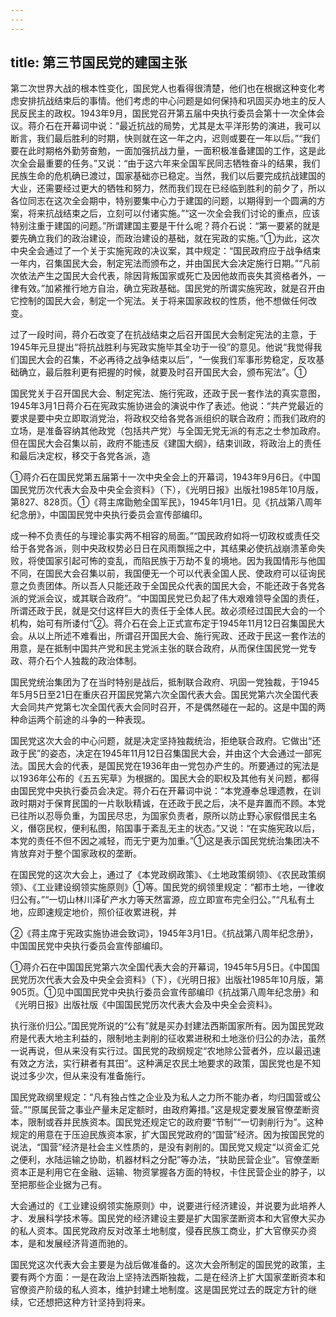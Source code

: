 ```yaml
---
---
---
```

title: 第三节国民党的建国主张
---



第二次世界大战的根本性变化，国民党人也看得很清楚，他们也在根据这种变化考虑安排抗战结束后的事情。他们考虑的中心问题是如何保持和巩固买办地主的反人民反民主的政权。1943年9月，国民党召开第五届中央执行委员会第十一次全体会议。蒋介石在开幕词中说：“最近抗战的局势，尤其是太平洋形势的演进，我可以断言，我们最后胜利的时期，快则就在这一年之内，迟则或要在一年以后。”“我们要在此时期格外勤劳奋勉，一面加强抗战力量，一面积极准备建国的工作，这是此次全会最重要的任务。”又说：“由于这六年来全国军民同志牺牲奋斗的结果，我们民族生命的危机确已渡过，国家基础亦已稳定。当然，我们以后要完成抗战建国的大业，还需要经过更大的牺牲和努力，然而我们现在已经临到胜利的前夕了，所以各位同志在这次全会期中，特别要集中心力于建国的问题，以期得到一个圆满的方案，将来抗战结束之后，立刻可以付诸实施。”“这一次全会我们讨论的重点，应该特别注重于建国的问题。”所谓建国主要是干什么呢？蒋介石说：“第一要紧的就是要先确立我们的政治建设，而政治建设的基础，就在宪政的实施。”①为此，这次中央全会通过了一个关于实施宪政的决议案，其中规定：“国民政府应于战争结束一年内，召集国民大会，制定宪法而颁布之，并由国民大会决定施行日期。”“凡前次依法产生之国民大会代表，除因背叛国家或死亡及因他故而丧失其资格者外，一律有效。”加紧推行地方自治，确立宪政基础。国民党的所谓实施宪政，就是召开由它控制的国民大会，制定一个宪法。关于将来国家政权的性质，他不想做任何改变。

过了一段时间，蒋介石改变了在抗战结束之后召开国民大会制定宪法的主意，于1945年元旦提出“将抗战胜利与宪政实施毕其全功于一役”的意见。他说“我觉得我们国民大会的召集，不必再待之战争结束以后”，“一俟我们军事形势稳定，反攻基础确立，最后胜利更有把握的时候，就要及时召开国民大会，颁布宪法”。①

国民党关于召开国民大会、制定宪法、施行宪政，还政于民一套作法的真实意图，1945年3月1日蒋介石在宪政实施协进会的演说中作了表述。他说：“共产党最近的要求是要中央立即取消党治，将政权交给各党各派组织的联合政府；而我们政府的立场，是准备容纳其他政党（包括共产党）与全国无党无派的有志之士参加政府。但在国民大会召集以前，政府不能违反《建国大纲》，结束训政，将政治上的责任和最后决定权，移交于各党各派，造

①蒋介石在国民党第五届第十一次中央全会上的开幕词，1943年9月6日。《中国国民党历次代表大会及中央全会资料》（下），《光明日报》出版社1985年10月版，第827、828页。①《蒋主席勖勉全国军民》，1945年1月1日。见《抗战第八周年纪念册》，中国国民党中央执行委员会宣传部编印。

成一种不负责任的与理论事实两不相容的局面。”“国民政府如将一切政权或责任交给于各党各派，则中央政权势必日日在风雨飘摇之中，其结果必使抗战崩溃革命失败，将使国家引起可怖的变乱，而陷民族于万劫不复的境地。因为我国情形与他国不同，在国民大会召集以前，我国便无一个可以代表全国人民、使政府可以征询民意之负责团体。所以吾人只能还政于全国民众代表的国民大会，不能还政于各党各派的党派会议，或其联合政府”。“中国国民党已负起了伟大艰难领导全国的责任，所谓还政于民，就是交付这样巨大的责任于全体人民。故必须经过国民大会的一个机构，始可有所诿付”②。蒋介石在会上正式宣布定于1945年11月12日召集国民大会。从以上所述不难看出，所谓召开国民大会、施行宪政、还政于民这一套作法的用意，是在抵制中国共产党和民主党派主张的联合政府，从而保住国民党一党专政、蒋介石个人独裁的政治体制。

国民党统治集团为了在当时特别是战后，抵制联合政府、巩固一党独裁，于1945年5月5日至21日在重庆召开国民党第六次全国代表大会。国民党第六次全国代表大会同共产党第七次全国代表大会同时召开，不是偶然碰在一起的。这是中国的两种命运两个前途的斗争的一种表现。

国民党这次大会的中心问题，就是决定坚持独裁统治，拒绝联合政府。它做出“还政于民”的姿态，决定在1945年11月12日召集国民大会，并由这个大会通过一部宪法。国民大会的代表，是国民党在1936年由一党包办产生的。所要通过的宪法是以1936年公布的《五五宪草》为根据的。国民大会的职权及其他有关问题，都得由国民党中央执行委员会决定。蒋介石在开幕词中说：“本党遵奉总理遗教，在训政时期对于保育民国的一片耿耿精诚，在还政于民之后，决不是弃置而不顾。本党已往所以忍辱负重，为国民尽忠，为国家负责者，原所以防止野心家假借民主名义，僭窃民权，便利私图，陷国事于紊乱无主的状态。”又说：“在实施宪政以后，本党的责任不但不因之减轻，而无宁更为加重。”①这是表示国民党统治集团决不肯放弃对于整个国家政权的垄断。

在国民党的这次大会上，通过了《本党政纲政策》、《土地政策纲领》、《农民政策纲领》、《工业建设纲领实施原则》①等。国民党的纲领里规定：“都市土地，一律收归公有。”“一切山林川泽矿产水力等天然富源，应立即宣布完全归公。”“凡私有土地，应即速规定地价，照价征收累进税，并

②《蒋主席于宪政实施协进会致词》，1945年3月1日。《抗战第八周年纪念册》，中国国民党中央执行委员会宣传部编印。

①蒋介石在中国国民党第六次全国代表大会的开幕词，1945年5月5日。《中国国民党历次代表大会及中央全会资料》（下），《光明日报》出版社1985年10月版，第905页。①见中国国民党中央执行委员会宣传部编印《抗战第八周年纪念册》和《光明日报》出版社版《中国国民党历次代表大会及中央全会资料》。

执行涨价归公。”国民党所说的“公有”就是买办封建法西斯国家所有。因为国民党政府是代表大地主利益的，限制地主剥削的征收累进税和土地涨价归公的办法，虽然一说再说，但从来没有实行过。国民党的政纲规定“农地除公营者外，应以最迅速有效之方法，实行耕者有其田”。这种满足农民土地要求的政策，国民党也是不知说过多少次，但从来没有准备施行。

国民党政纲里规定：“凡有独占性之企业及为私人之力所不能办者，均归国营或公营。”“原属民营之事业产量未足定额时，由政府筹措。”这是规定要发展官僚垄断资本，限制或吞并民族资本。国民党还规定它的政府要“节制”“一切剥削行为”。这种规定的用意在于压迫民族资本家，扩大国民党政府的“国营”经济。因为按国民党的说法，“国营”经济是社会主义性质的，是没有剥削的。国民党又规定“以资金汇兑之便利，水陆运输之协助，机器材料之分配”等办法，“扶助民营企业”。官僚垄断资本正是利用它在金融、运输、物资掌握各方面的特权，卡住民营企业的脖子，以至把那些企业据为己有。

大会通过的《工业建设纲领实施原则》中，说要进行经济建设，并说要为此培养人才、发展科学技术等。国民党的经济建设主要是扩大国家垄断资本和大官僚大买办的私人资本。国民党政府反对改革土地制度，侵吞民族工商业，扩大官僚买办资本，是和发展经济背道而驰的。

国民党这次代表大会主要是为战后做准备的。这次大会所制定的国民党的政策，主要有两个方面：一是在政治上坚持法西斯独裁，二是在经济上扩大国家垄断资本和官僚资产阶级的私人资本，维护封建土地制度。这是国民党过去的既定方针的继续，它还想把这种方针坚持到将来。